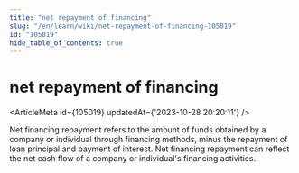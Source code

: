 ```yaml
---
title: "net repayment of financing"
slug: "/en/learn/wiki/net-repayment-of-financing-105019"
id: "105019"
hide_table_of_contents: true
---
```



# net repayment of financing

<ArticleMeta id={105019} updatedAt={'2023-10-28 20:20:11'} />
<div className='border-solid border-b border-t-0 my-4 border-[var(--ifm-color-gray-300)]' />

Net financing repayment refers to the amount of funds obtained by a company or individual through financing methods, minus the repayment of loan principal and payment of interest. Net financing repayment can reflect the net cash flow of a company or individual's financing activities.
